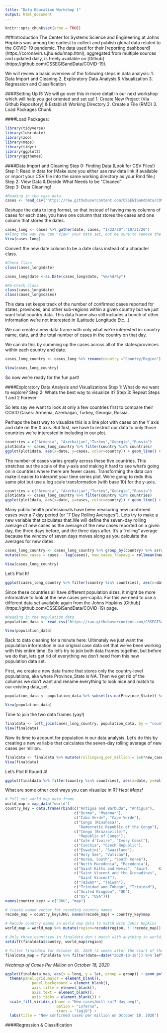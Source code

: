 ```yaml
---
title: "Data Education Workshop 1"
output: html_document
---
```


```r
knitr::opts_chunk$set(echo = TRUE)
```

###Introduction
The Center for Systems Science and Engineering at Johns Hopkins was among the earliest to collect and publish global data related to the COVID-19 pandemic. The data used for their [reporting dashboard] (https://coronavirus.jhu.edu/map.html), aggregated from multiple sources and updated daily, is freely available on [Github] (https://github.com/CSSEGISandData/COVID-19). 

We will review a basic overview of the following steps in data analysis: 
1. Data Import and Cleaning
2. Exploratory Data Analysis & Visualization 
3. Regression and Classification

####Setting Up R: 
We will go over this in more detail in our next workshop which will help you get oriented and set up! 
1. Create New Project (Via Github Repository) & Establish Working Directory 
2. Create a File (RMD)
3. Load Packages Chunk

####Load Packages:
```r
library(tidyverse)
library(lubridate)
library(zoo)
library(maps)
library(tidyr)
library(ggplot2)
library(ggthemes)
```

####Data Import and Cleaning
Step 0: Finding Data (Look for CSV Files!) 
Step 1: Read in data for  (Make sure you either use raw data link if available or import your CSV file into the same working directory as your Rmd file.) 
Step 2: View Data & Decide What Needs to be "Cleaned"  
Step 3: Data Cleaning! 

```r
#Reading in the case data
cases <- read_csv("https://raw.githubusercontent.com/CSSEGISandData/COVID-19/master/csse_covid_19_data/csse_covid_19_time_series/time_series_covid19_confirmed_global.csv")
``` 

Reshape the data to long format, so that instead of having many columns of cases for each date, you have one column that stores the cases and one column that stores the dates. 

```r
cases_long <- cases %>% gather(date, cases, "1/22/20":"10/31/20") 
#Along the way you can "View" your data set, but be sure to remove the "View" code from your final RMD before you knit it into an HTML otherwise the whole table will print in the HTML. 
View(cases_long)
```

Convert the new date column to be a date class instead of a character class. 

```r
#Check Class
class(cases_long$date)

cases_long$date <-as.Date(cases_long$date, "%m/%d/%y")

#Re-Check Class
class(cases_long$date)
class(cases_long$cases)

```

This data set keeps track of the number of confirmed cases reported for states, provinces, and other sub-regions within a given country but we just want total country data. This data frame also still includes a bunch of other information we're not interested in (Latitude Longitude Etc...) 

We can create a new data frame with only what we're interested in: country name, date, and the total number of cases in the country on that day. 

We can do this by summing up the cases across all of the states/provinces within each country and date.

```r
cases_long_country <- cases_long %>% rename(country ="Country/Region") %>%  group_by(country, date) %>% summarize(cases=sum(cases), .groups = "drop") 

View(cases_long_country)
```

So now we're ready for the fun part!

####Exploratory Data Analysis and Visualizations
Step 1: What do we want to explore? 
Step 2: Whats the best way to visualize it? 
Step 3: Repeat Steps 1 and 2 Forever

So lets say we want to look at only a few countries first to compare their COVID Cases: Armenia, Azerbaijan, Turkey, Georgia, Russia. 

Perhaps the best way to visualize this is a line plot with cases on the Y axis and date on the X axis. But first, we have to restrict our data to only those countries we're interested in including in our plot.
```r
countries = c("Armenia", "Azerbaijan","Turkey","Georgia","Russia")
plot1data <- cases_long_country %>% filter(country %in% countries)
ggplot(plot1data, aes(x=date, y=cases, color=country)) + geom_line() + scale_x_date(date_breaks = "1 month", date_labels = "%b") + labs(x = "Date", y = "Cases", title = "Total Confirmed Cases Over Time") + guides(color = guide_legend(title="Country"))
```

The number of cases varies greatly across these five countries. This stretches out the scale of the y-axis and making it hard to see what’s going on in countries where there are fewer cases. Transforming the data can make it easier to interpret your time series plot. We're going to redo this same plot but use a log scale transformation (with base 10) for the y-axis.

```r
countries = c("Armenia", "Azerbaijan","Turkey","Georgia","Russia")
plot1data <- cases_long_country %>% filter(country %in% countries)
ggplot(plot1data, aes(x=date, y=cases, color=country)) + geom_line() + scale_y_log10() + scale_x_date(date_breaks = "1 month", date_labels = "%b") + labs(x = "Date", y = "Cases (Log Scale)", title = "Total Confirmed Cases Over Time (Log Scale)") + guides(color = guide_legend(title="Country"))
```
Many public health professionals have been measuring new confirmed cases over a 7 day period (or "7 Day Rolling Averages").
Lets try to make a new variable that calculates that.We will define the seven-day rolling average of new cases as the average of the new cases reported on a given day, the three days before, and the three days after. It’s a “rolling” average because the window of seven days moves along as you calculate the averages for new dates.

```r
cases_long_country <- cases_long_country %>% group_by(country) %>% arrange(date) %>%
mutate(new_cases = cases - lag(cases), new_cases_7dayavg = rollmean(new_cases, k = 7, fill = NA)) %>% ungroup()

View(cases_long_country)
```

Let's Plot It! 
```r
ggplot(cases_long_country %>% filter(country %in% countries), aes(x=date, y=new_cases_7dayavg, color=country)) +  geom_line() + scale_x_date(date_breaks = "1 month", date_labels = "%b") + labs(x = "Date", y = "New Cases (7-day Rolling Average)", title = "New Confirmed Cases Over Time") + guides(color = guide_legend(title="Country"))
```

Since these countries all have different population sizes, it might be more informative to look at the new cases per-capita. For this we need to use a different data set available again from the Johns Hopkins [Github] (https://github.com/CSSEGISandData/COVID-19) page. 

```r
#Reading in the population data
population_data <- read_csv("https://raw.githubusercontent.com/CSSEGISandData/COVID-19/master/csse_covid_19_data/UID_ISO_FIPS_LookUp_Table.csv")

View(population_data)
``` 

Back to data cleaning for a minute here: Ultimately we just want the population information in our original case data set that we've been working with this entire time. So let's try to join both data frames together, but before we do that, lets get rid of everything we don't need from this new population data set. 

First, we create a new data frame that stores only the country-level populations, aka where Province_State is NA. Then we get rid of the columns we don't want and rename everything to look nice and match to our existing data_set. 

```r
population_data <- population_data %>% subset(is.na(Province_State)) %>% rename(country="Country_Region", population ="Population") %>% select(country, population)

View(population_data)
```

Time to join the two data frames (yay!)
```r
finaldata <- left_join(cases_long_country, population_data, by = "country")
View(finaldata)
```

Now its time to account for population in our data analysis. Let's do this by creating a new variable that calculates the seven-day rolling average of new cases per million.

```r
finaldata <- finaldata %>% mutate(rollingavg_per_million = 1e6*new_cases_7dayavg/population)
View(finaldata)
```

Let's Plot It Round 4! 
```r
ggplot(finaldata %>% filter(country %in% countries), aes(x=date, y=rollingavg_per_million, color=country)) +  geom_line() + scale_x_date(date_breaks = "1 month", date_labels = "%b") + labs(x = "Date", y = "New Cases Per Million (7-day Rolling Average)", title = "New Cases Per Million Over Time") + guides(color = guide_legend(title="Country"))
```
What are some other cool ways you can visualize in R? 
*Heat Maps!* 
```r
# Pull out world map data frame
world_map = map_data("world")
country_key = data.frame(rbind(c("Antigua and Barbuda", "Antigua"), 
                               c("Burma", "Myanmar"), 
                               c("Cabo Verde", "Cape Verde"), 
                               c("Congo (Kinshasa)", 
                                 "Democratic Republic of the Congo"), 
                               c("Congo (Brazzaville)", 
                                 "Republic of Congo"), 
                               c("Cote d'Ivoire", "Ivory Coast"), 
                               c("Czechia", "Czech Republic"), 
                               c("Eswatini", "Swaziland"), 
                               c("Holy See", "Vatican"), 
                               c("Korea, South", "South Korea"), 
                               c("North Macedonia", "Macedonia"), 
                               c("Saint Kitts and Nevis", "Saint     Kitts"), 
                               c("Saint Vincent and the Grenadines", 
                                 "Saint Vincent"), 
                               c("Taiwan*", "Taiwan"), 
                               c("Trinidad and Tobago", "Trinidad"), 
                               c("United Kingdom", "UK"), 
                               c("US", "USA")))
names(country_key) = c("JHU", "map")

# Create named vector for recoding country names
recode_map = country_key$JHU; names(recode_map) = country_key$map

# Recode country names in world map data to match with Johns Hopkins
world_map = world_map %>% mutate(region=recode(region, !!!recode_map))

# Only three countries in finaldata don't match with anything in world_map
setdiff(finaldata$country, world_map$region)

# Filter finaldata for October 18, 2020 (3 weeks after the start of the war) and join with world map data
finaldata_map = finaldata %>% filter(date==date("2020-10-18")) %>% left_join(world_map, by=c("country"="region"))
```

*Heatmap of Cases Per Million on October 18, 2020*

```r
ggplot(finaldata_map, aes(x = long, y = lat, group = group)) + geom_polygon(aes(fill=rollingavg_per_million), color = "white") + 
  theme(panel.grid.major = element_blank(), 
            panel.background = element_blank(),
            axis.title = element_blank(), 
            axis.text = element_blank(),
            axis.ticks = element_blank()) + 
  scale_fill_viridis_c(name = "New cases/mill \n(7-day avg)", 
                       option = "inferno", 
                       trans = "log10") + 
  labs(title = "New confirmed cases per million on October 18, 2020") 
```

####Regression & Classification 
```r

```

